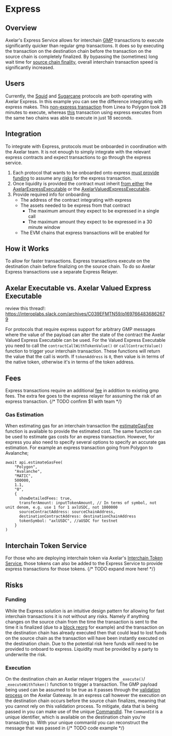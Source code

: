 # Express

## Overview

Axelar's Express Service allows for interchain [GMP](https://docs.axelar.dev/dev/general-message-passing/overview) transactions to execute significantly quicker than regular gmp transactions. It does so by executing the transaction on the destination chain before the transaction on the source chain is completely finalized. By bypassing the (sometimes) long wait time for [source chain finality](https://docs.axelar.dev/learn/txduration), overall interchain transaction speed is significantly increased.

## Users

Currently, the [Squid](https://www.squidrouter.com/) and [Sugarcane](https://www.sugarcane.app/) protocols are both operating with Axelar Express. In this example you can see the difference integrating with express makes. This [non-express transaction](https://axelarscan.io/gmp/0xc3653cda8535c59e0418b57250c504528a493dd5556fc4cb71b80f8c0a867e62:2) from Linea to Polygon took 28 minutes to execute, whereas [this](https://axelarscan.io/gmp/0x4dbf091ebf31157bf73995c0fb473f115888bd1f11793359807d543ada03f021:11) transaction using express executes from the same two chains was able to execute in just 18 seconds.


## Integration

To integrate with Express, protocols must be onboarded in coordination with the Axelar team. It is not enough to simply integrate with the relevant express contracts and expect transactions to go through the express service.

1. Each protocol that wants to be onboarded onto express [must provide funding](#funding) to assume any [risks](#risks) for the express transaction. 
2. Once liquidity is provided the contract must inherit [from either](#axelar-executable-vs-axelar-valued-express-executable) the [AxelarExpressExecutable](https://github.com/axelarnetwork/axelar-gmp-sdk-solidity/blob/main/contracts/express/AxelarExpressExecutable.sol) or the [AxelarValuedExpressExecutable](https://github.com/axelarnetwork/axelar-gmp-sdk-solidity/blob/main/contracts/express/AxelarValuedExpressExecutable.sol). 
3. Provide required info for onboarding
    - The address of the contract integrating with express
    - The assets needed to be express from that contract
        - The maximum amount they expect to be expressed in a single call
        - The maximum amount they expect to be expressed in a 30 minute window
    - The EVM chains that express transactions will be enabled for

## How it Works

To allow for faster transactions. Express transactions execute on the destination chain before finalizing on the source chain. To do so Axelar Express transactions use a separate Express Relayer.


## Axelar Executable vs. Axelar Valued Express Executable
review this thread!: https://interoplabs.slack.com/archives/C039EFMTN59/p1697664836862679

For protocols that require express support for arbitrary GMP messages where the value of the payload can alter the state of the contract the Axelar Valued Express Executable can be used. For the Valued Express Executable you need to call the `contractCallWithTokenValue()` or `callContractValue()` function to trigger your interchain transaction. These functions will return the value that the call is worth. If `tokenAddress` is `0`, then value is in terms of the native token, otherwise it's in terms of the token address.

## Fees

Express transactions require an additional [fee](https://docs.axelar.dev/dev/reference/pricing#callcontractwithtokenexpress-gmp-express) in addition to existing gmp fees. The extra fee goes to the express relayer for assuming the risk of an express transaction. 
{/* TODO confirm $1 with team */}

### Gas Estimation
When estimating gas for an interchain transaction the [estimateGasFee](https://docs.axelar.dev/dev/axelarjs-sdk/axelar-query-api#estimategasfee) function is available to provide the estimated cost. The same function can be used to estimate gas costs for an express transaction. However, for express you also need to specify several options to specify an accurate gas estimation.
For example an express transaction going from Polygon to Avalanche;
```
await api.estimateGasFee(
    "Polygon",
    "Avalanche",
    "MATIC",
    500000,
    1.1,
    "0",
    {
      showDetailedFees: true,
      transferAmount: inputTokenAmount, // In terms of symbol, not unit denom, e.g. use 1 for 1 axlUSDC, not 1000000
      sourceContractAddress: sourceChainAddress,
      destinationContractAddress: destinationChainAddress
      tokenSymbol: "axlUSDC", //aUSDC for testnet
    } 
)
```

## Interchain Token Service
For those who are deploying interchain token via Axelar's [Interchain Token Service](https://axelar.network/its), those tokens can also be added to the Express Service to provide express transactions for those tokens.
{/* TODO expand more here! */}

## Risks

### Funding
While the Express solution is an intuitive design pattern for allowing for fast interchain transactions it is not without any risks. Namely if anything changes on the source chain from the time the transaction is sent to the time it is finalized (due to a [block reorg](https://cointelegraph.com/explained/what-is-chain-reorganization-in-blockchain-technology) for example) and the transaction on the destination chain has already executed then that could lead to lost funds on the source chain as the transaction will have been instantly executed on the destination chain. Due to the potential risk here funds will need to be provided to onboard to express. Liquidity must be provided by a party to underwrite the risk.

### Execution
On the destination chain an Axelar relayer triggers the `_execute()`/ `_executeWithToken()` function to trigger a transaction. The GMP payload being used can be assumed to be true as it passes through the [validation process](https://github.com/axelarnetwork/axelar-cgp-solidity/blob/4d01eb6ea1b5413520d9ecab804f815103021148/contracts/AxelarGateway.sol#L233) on the Axelar Gateway. In an express call however the execution on the destination chain occurs before the source chain finalizes, meaning that you cannot rely on this validation process. To mitigate, data that is being passed in you can make use of the unique [CommandId](https://github.com/axelarnetwork/axelar-core/blob/main/docs/cli/axelard_query_evm_command.md). The `CommandId` is a unique identifier, which is available on the destination chain you're transacting to. With your unique commanId you can reconstruct the message that was passed in 
{/* TODO code example */}


